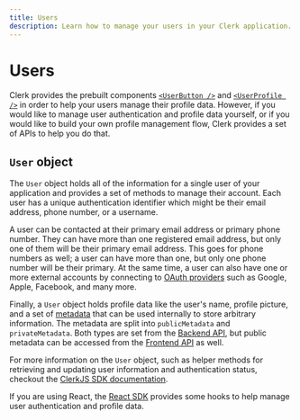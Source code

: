 ```yaml
---
title: Users
description: Learn how to manage your users in your Clerk application.
---
```


# Users

Clerk provides the prebuilt components [`<UserButton />`](/docs/components/user/user-button) and [`<UserProfile />`](/docs/components/user/user-profile) in order to help your users manage their profile data. However, if you would like to manage user authentication and profile data yourself, or if you would like to build your own profile management flow, Clerk provides a set of APIs to help you do that.

## `User` object

The `User` object holds all of the information for a single user of your application and provides a set of methods to manage their account. Each user has a unique authentication identifier which might be their email address, phone number, or a username.

A user can be contacted at their primary email address or primary phone number. They can have more than one registered email address, but only one of them will be their primary email address. This goes for phone numbers as well; a user can have more than one, but only one phone number will be their primary. At the same time, a user can also have one or more external accounts by connecting to [OAuth providers](/docs/authentication/social-connections/overview) such as Google, Apple, Facebook, and many more.

Finally, a `User` object holds profile data like the user's name, profile picture, and a set of [metadata](/docs/users/metadata) that can be used internally to store arbitrary information. The metadata are split into `publicMetadata` and `privateMetadata`. Both types are set from the [Backend API](https://clerk.com/docs/reference/backend-api), but public metadata can be accessed from the [Frontend API](https://reference.clerk.dev/reference/frontend-api-reference) as well.

For more information on the `User` object, such as helper methods for retrieving and updating user information and authentication status, checkout the [ClerkJS SDK documentation](/docs/references/javascript/user/user).

If you are using React, the [React SDK](/docs/references/react/use-user) provides some hooks to help manage user authentication and profile data.


